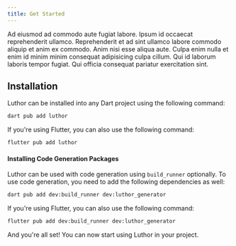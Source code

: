 ```yaml
---
title: Get Started
---
```


Ad eiusmod ad commodo aute fugiat labore. Ipsum id occaecat reprehenderit ullamco. Reprehenderit et ad sint ullamco labore commodo aliquip et anim ex commodo. Anim nisi esse aliqua aute. Culpa enim nulla et enim id minim minim consequat adipisicing culpa cillum. Qui id laborum laboris tempor fugiat. Qui officia consequat pariatur exercitation sint.

## Installation

Luthor can be installed into any Dart project using the following command:

```bash
dart pub add luthor
```

If you're using Flutter, you can also use the following command:

```bash
flutter pub add luthor
```

#### Installing Code Generation Packages

Luthor can be used with code generation using `build_runner` optionally. To use code generation, you need to add the following dependencies as well:

```bash
dart pub add dev:build_runner dev:luthor_generator
```

If you're using Flutter, you can also use the following command:

```bash
flutter pub add dev:build_runner dev:luthor_generator
```

And you're all set! You can now start using Luthor in your project.